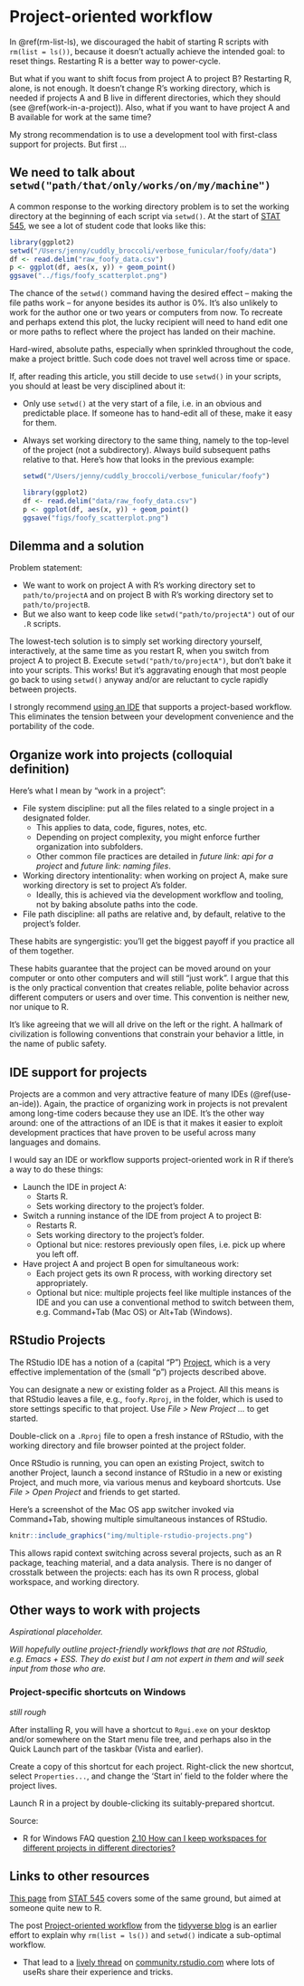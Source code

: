 # Project-oriented workflow

In \@ref(rm-list-ls), we discouraged the habit of starting R scripts with `rm(list = ls())`, because it doesn't actually achieve the intended goal: to reset things. Restarting R is a better way to power-cycle.

But what if you want to shift focus from project A to project B? Restarting R, alone, is not enough. It doesn't change R's working directory, which is needed if projects A and B live in different directories, which they should (see \@ref(work-in-a-project)). Also, what if you want to have project A and B available for work at the same time?

My strong recommendation is to use a development tool with first-class support for projects. But first ...

## We need to talk about `setwd("path/that/only/works/on/my/machine")` {#setwd}

A common response to the working directory problem is to set the working directory at the beginning of each script via `setwd()`. At the start of [STAT 545](http://stat545.com), we see a lot of student code that looks like this:

```r
library(ggplot2)
setwd("/Users/jenny/cuddly_broccoli/verbose_funicular/foofy/data")
df <- read.delim("raw_foofy_data.csv")
p <- ggplot(df, aes(x, y)) + geom_point()
ggsave("../figs/foofy_scatterplot.png")
```

The chance of the `setwd()` command having the desired effect -- making the file paths work -- for anyone besides its author is 0%. It's also unlikely to work for the author one or two years or computers from now. To recreate and perhaps extend this plot, the lucky recipient will need to hand edit one or more paths to reflect where the project has landed on their machine.

Hard-wired, absolute paths, especially when sprinkled throughout the code, make a project brittle. Such code does not travel well across time or space.

If, after reading this article, you still decide to use `setwd()` in your scripts, you should at least be very disciplined about it:

  * Only use `setwd()` at the very start of a file, i.e. in an obvious and predictable place. If someone has to hand-edit all of these, make it easy for them.
  * Always set working directory to the same thing, namely to the top-level of the project (not a subdirectory). Always build subsequent paths relative to that. Here's how that looks in the previous example:
    ```r
    setwd("/Users/jenny/cuddly_broccoli/verbose_funicular/foofy")
    
    library(ggplot2)
    df <- read.delim("data/raw_foofy_data.csv")
    p <- ggplot(df, aes(x, y)) + geom_point()
    ggsave("figs/foofy_scatterplot.png")
    ```
    
## Dilemma and a solution

Problem statement:

  * We want to work on project A with R's working directory set to `path/to/projectA` and on project B with R's working directory set to `path/to/projectB`.
  * But we also want to keep code like `setwd("path/to/projectA")` out of our `.R` scripts.

The lowest-tech solution is to simply set working directory yourself, interactively, at the same time as you restart R, when you switch from project A to project B. Execute `setwd("path/to/projectA")`, but don't bake it into your scripts. This works! But it's aggravating enough that most people go back to using `setwd()` anyway and/or are reluctant to cycle rapidly between projects.

I strongly recommend [using an IDE](#use-an-ide) that supports a project-based workflow. This eliminates the tension between your development convenience and the portability of the code.

## Organize work into projects (colloquial definition) {#work-in-a-project}

Here's what I mean by "work in a project":

  * File system discipline: put all the files related to a single project in a designated folder.
    - This applies to data, code, figures, notes, etc.
    - Depending on project complexity, you might enforce further organization into subfolders.
    - Other common file practices are detailed in *future link: api for a project* and *future link: naming files*.
  * Working directory intentionality: when working on project A, make sure working directory is set to project A's folder.
    - Ideally, this is achieved via the development workflow and tooling, not by baking absolute paths into the code.
  * File path discipline: all paths are relative and, by default, relative to the project's folder.

These habits are syngergistic: you'll get the biggest payoff if you practice all of them together.

These habits guarantee that the project can be moved around on your computer or onto other computers and will still "just work". I argue that this is the only practical convention that creates reliable, polite behavior across different computers or users and over time. This convention is neither new, nor unique to R.

It's like agreeing that we will all drive on the left or the right. A hallmark of civilization is following conventions that constrain your behavior a little, in the name of public safety.

## IDE support for projects

Projects are a common and very attractive feature of many IDEs (\@ref(use-an-ide)). Again, the practice of organizing work in projects is not prevalent among long-time coders because they use an IDE. It's the other way around: one of the attractions of an IDE is that it makes it easier to exploit development practices that have proven to be useful across many languages and domains.

I would say an IDE or workflow supports project-oriented work in R if there's a way to do these things:

  * Launch the IDE in project A:
    - Starts R.
    - Sets working directory to the project's folder. 
  * Switch a running instance of the IDE from project A to project B:
    - Restarts R.
    - Sets working directory to the project's folder.
    - Optional but nice: restores previously open files, i.e. pick up where you left off.
  * Have project A and project B open for simultaneous work:
    - Each project gets its own R process, with working directory set appropriately.
    - Optional but nice: multiple projects feel like multiple instances of the IDE and you can use a conventional method to switch between them, e.g. Command+Tab (Mac OS) or Alt+Tab (Windows).

## RStudio Projects

The RStudio IDE has a notion of a (capital "P") [Project](https://support.rstudio.com/hc/en-us/articles/200526207-Using-Projects), which is a very effective implementation of the (small "p") projects described above. 

You can designate a new or existing folder as a Project. All this means is that RStudio leaves a file, e.g., `foofy.Rproj`, in the folder, which is used to store settings specific to that project. Use *File > New Project ...* to get started.

Double-click on a `.Rproj` file to open a fresh instance of RStudio, with the working directory and file browser pointed at the project folder.

Once RStudio is running, you can open an existing Project, switch to another Project, launch a second instance of RStudio in a new or existing Project, and much more, via various menus and keyboard shortcuts. Use *File > Open Project* and friends to get started.

Here's a screenshot of the Mac OS app switcher invoked via Command+Tab, showing multiple simultaneous instances of RStudio.
```r
knitr::include_graphics("img/multiple-rstudio-projects.png")
```
This allows rapid context switching across several projects, such as an R package, teaching material, and a data analysis. There is no danger of crosstalk between the projects: each has its own R process, global workspace, and working directory.
 
## Other ways to work with projects

*Aspirational placeholder.*

*Will hopefully outline project-friendly workflows that are not RStudio, e.g. Emacs + ESS. They do exist but I am not expert in them and will seek input from those who are.*

### Project-specific shortcuts on Windows

*still rough*

After installing R, you will have a shortcut to `Rgui.exe` on your desktop and/or somewhere on the Start menu file tree, and perhaps also in the Quick Launch part of the taskbar (Vista and earlier).

Create a copy of this shortcut for each project. Right-click the new shortcut, select `Properties...`, and change the 'Start in' field to the folder where the project lives.

Launch R in a project by double-clicking its suitably-prepared shortcut.

Source:

  * R for Windows FAQ question [2.10 How can I keep workspaces for different projects in different directories?](https://cran.r-project.org/bin/windows/base/rw-FAQ.html#How-can-I-keep-workspaces-for-different-projects-in-different-directories_003f)

## Links to other resources

[This page](http://stat545.com/block002_hello-r-workspace-wd-project.html) from [STAT 545](http://stat545.com/topics.html) covers some of the same ground, but aimed at someone quite new to R.

The post [Project-oriented workflow
](https://www.tidyverse.org/articles/2017/12/workflow-vs-script/) from the [tidyverse blog](https://www.tidyverse.org/articles/) is an earlier effort to explain why `rm(list = ls())` and `setwd()` indicate a sub-optimal workflow.

  * That lead to a [lively thread](https://community.rstudio.com/t/project-oriented-workflow-setwd-rm-list-ls-and-computer-fires/3549/2) on [community.rstudio.com](https://community.rstudio.com) where lots of useRs share their experience and tricks.
